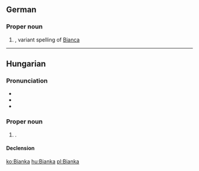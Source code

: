 ==German==

===Proper noun===
{{infl|de|proper noun}}

# {{given name|female|lang=de}}, variant spelling of [[Bianca]]

----

==Hungarian==
{{wikipedia|lang=hu}}

===Pronunciation===
* {{IPA|/ˈbijɒnkɒ/|lang=hu}}
* {{audio|Hu-Bianka.ogg|Audio}}
* {{hyphenation|Bi|an|ka}}

===Proper noun===
{{infl|hu|proper noun}}

# {{given name|female|lang=hu}}.

====Declension====
{{hu-decl-k-back|Biank|á}}{{hu-pos-tok|Bianká}}

[[ko:Bianka]]
[[hu:Bianka]]
[[pl:Bianka]]